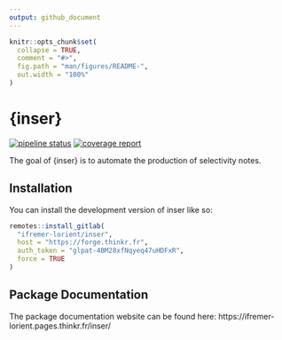 ```yaml
---
output: github_document
---
```


<!-- README.md is generated from README.Rmd. Please edit that file -->

```r
knitr::opts_chunk$set(
  collapse = TRUE,
  comment = "#>",
  fig.path = "man/figures/README-",
  out.width = "100%"
)
```

# {inser}

<!-- badges: start -->
[![pipeline status](https://forge.thinkr.fr/ifremer-lorient/inser/badges/main/pipeline.svg)](https://forge.thinkr.fr/ifremer-lorient/inser/-/commits/main)
[![coverage report](https://forge.thinkr.fr/ifremer-lorient/inser/badges/main/coverage.svg)](http://ifremer-lorient.pages.thinkr.fr/inser/coverage.html)
<!-- badges: end -->

The goal of {inser} is to automate the production of selectivity notes.

## Installation

You can install the development version of inser like so:

```r
remotes::install_gitlab(
  "ifremer-lorient/inser",
  host = "https://forge.thinkr.fr",
  auth_token = "glpat-4BM28xfNqyeq47uHDFxR",
  force = TRUE
)
```

## Package Documentation

The package documentation website can be found here: https://ifremer-lorient.pages.thinkr.fr/inser/

